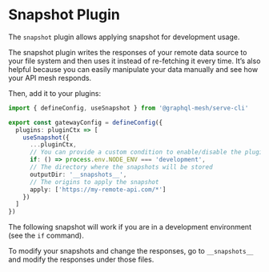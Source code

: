 
# Snapshot Plugin

The `snapshot` plugin allows applying snapshot for development usage.

The snapshot plugin writes the responses of your remote data source to your file system and then
uses it instead of re-fetching it every time. It’s also helpful because you can easily manipulate
your data manually and see how your API mesh responds.

Then, add it to your plugins:

```ts filename="gateway.config.ts"
import { defineConfig, useSnapshot } from '@graphql-mesh/serve-cli'

export const gatewayConfig = defineConfig({
  plugins: pluginCtx => [
    useSnapshot({
      ...pluginCtx,
      // You can provide a custom condition to enable/disable the plugin
      if: () => process.env.NODE_ENV === 'development',
      // The directory where the snapshots will be stored
      outputDir: '__snapshots__',
      // The origins to apply the snapshot
      apply: ['https://my-remote-api.com/*']
    })
  ]
})
```

The following snapshot will work if you are in a development environment (see the `if` command).

To modify your snapshots and change the responses, go to `__snapshots__` and modify the responses
under those files.
